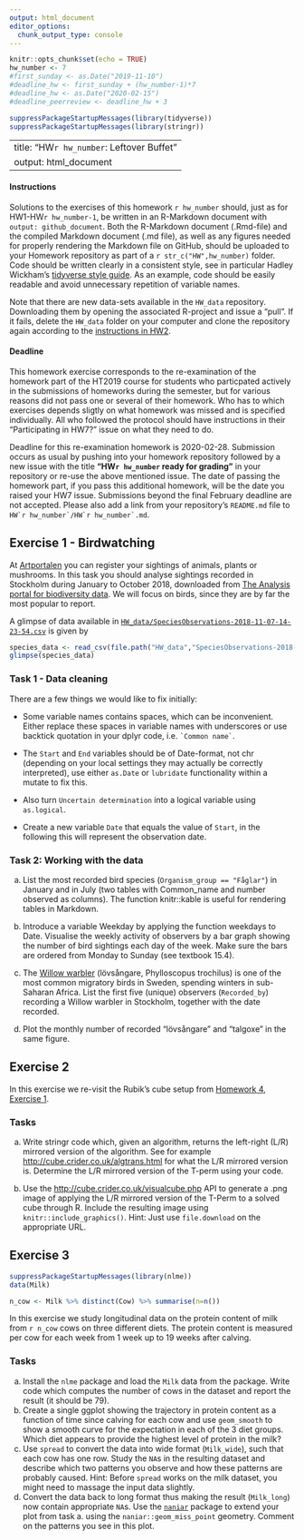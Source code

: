 ```yaml
---
output: html_document
editor_options: 
  chunk_output_type: console
---
```

```r
knitr::opts_chunk$set(echo = TRUE)
hw_number <- 7
#first_sunday <- as.Date("2019-11-10") 
#deadline_hw <- first_sunday + (hw_number-1)*7 
#deadline_hw <- as.Date("2020-02-15")
#deadline_peerreview <- deadline_hw + 3

suppressPackageStartupMessages(library(tidyverse))
suppressPackageStartupMessages(library(stringr))
```
---
title: "HW`r hw_number`: Leftover Buffet"
output: html_document
---

#### Instructions

Solutions to the exercises of this homework `r hw_number` should, just as for HW1-HW`r hw_number-1`, be written in an R-Markdown document with `output: github_document`. Both the R-Markdown document (.Rmd-file) and the compiled Markdown document (.md file), as well as any figures needed for properly rendering the Markdown file on GitHub, should be uploaded to your Homework repository as part of a ``r str_c("HW",hw_number)`` folder. Code should be written clearly in a consistent style, see in particular Hadley Wickham’s [tidyverse style guide](https://style.tidyverse.org/). As an example, code should be easily readable and avoid unnecessary repetition of variable names.

Note that there are new data-sets available in the `HW_data` repository. Downloading them by opening the associated R-project and issue a “pull”. If it fails, delete the `HW_data` folder on your computer and clone the repository again according to the [instructions in HW2](HW2.html).

#### Deadline 

This homework exercise corresponds to the re-examination of the homework part of the HT2019 course for students who particpated actively in the submissions of homeworks during the semester, but for various reasons did not pass one or several of their homework. Who has to which exercises depends sligtly on what homework was missed and is specified individually. All who followed the protocol should have instructions in their "Participating in HW7?" issue on what they need to do.

Deadline for this re-examination homework is 2020-02-28. Submission occurs as usual by pushing into your homework repository followed by a new issue with the title **"HW`r hw_number` ready for grading"** in your repository or re-use the above mentioned issue. The date of passing the homework part, if you pass this additional homework, will be the date you raised your HW7 issue. Submissions beyond the final February deadline are not accepted. Please also add a link from your repository's `README.md` file to ``HW`r hw_number`/HW`r hw_number`.md``.

## Exercise 1 - Birdwatching

At [Artportalen](https://www.artportalen.se/) you can register your sightings of animals, plants or mushrooms. In this task you should analyse sightings recorded in Stockholm during January to October 2018, downloaded from [The Analysis portal for biodiversity data](https://www.analysisportal.se/). We will focus on birds, since they are by far the most popular to report.

A glimpse of data available in [`HW_data/SpeciesObservations-2018-11-07-14-23-54.csv`](https://github.com/mt5013-ht19/HW_data/blob/master/SpeciesObservations-2018-11-07-14-23-54.csv) is given by
```r
species_data <- read_csv(file.path("HW_data","SpeciesObservations-2018-11-07-14-23-54.csv"))
glimpse(species_data)
```

### Task 1 - Data cleaning

There are a few things we would like to fix initially:

*  Some variable names contains spaces, which can be inconvenient. Either replace these spaces in variable names with underscores or use backtick quotation in your dplyr code, i.e.  `` `Common name` ``.

* The `Start` and `End` variables should be of Date-format, not chr (depending on your local settings they may actually be correctly interpreted), use either `as.Date` or `lubridate` functionality within a mutate to fix this.

* Also turn `Uncertain determination` into a logical variable using `as.logical`.

* Create a new variable `Date` that equals the value of `Start`, in the following this will represent the observation date.

### Task 2: Working with the data

a. List the most recorded bird species (`Organism_group == "Fåglar"`) in January and in July (two tables with Common_name and number observed as columns). The function knitr::kable is useful for rendering tables in Markdown.

b. Introduce a variable Weekday by applying the function weekdays to Date. Visualise the weekly activity of observers by a bar graph showing the number of bird sightings each day of the week. Make sure the bars are ordered from Monday to Sunday (see textbook 15.4).

c. The [Willow warbler](https://en.wikipedia.org/wiki/Willow_warbler) (lövsångare, Phylloscopus trochilus) is one of the most common migratory birds in Sweden, spending winters in sub-Saharan Africa. List the first five (unique) observers (`Recorded_by`) recording a Willow warbler in Stockholm, together with the date recorded.

d.  Plot the monthly number of recorded "lövsångare" and "talgoxe" in the same figure.

## Exercise 2

In this exercise we re-visit the Rubik's cube setup from [Homework 4, Exercise 1]( HW4.html).

### Tasks

a. Write stringr code which, given an algorithm, returns the left-right (L/R) mirrored version of the algorithm. See for example [http://cube.crider.co.uk/algtrans.html](http://cube.crider.co.uk/algtrans.html) for what the L/R mirrored version is. Determine the L/R mirrored version of the T-perm using your code.
 
b. Use the [http://cube.crider.co.uk/visualcube.php](http://cube.crider.co.uk/visualcube.php) API to generate a .png image of applying the L/R mirrored version of the T-Perm to a solved cube through R. Include the resulting image using `knitr::include_graphics()`. Hint: Just use `file.download` on the appropriate URL.

## Exercise 3
```r
suppressPackageStartupMessages(library(nlme))
data(Milk)

n_cow <- Milk %>% distinct(Cow) %>% summarise(n=n())
```

In this exercise we study longitudinal data on the protein content of milk from `r n_cow` cows on three different diets. The protein content is measured per cow for each week from 1 week up to 19 weeks after calving. 

### Tasks

a. Install the `nlme` package and load the `Milk` data from the package. Write code which computes the number of cows in the dataset and report the result (it should be 79). 
b. Create a single ggplot showing the trajectory in protein content as a function of time since calving for each cow and use `geom_smooth` to show a smooth curve for the expectation in each of the 3 diet groups. Which diet appears to provide the highest level of protein in the milk?
c. Use `spread` to convert the data into wide format (`Milk_wide`), such that each cow has one row. Study the `NA`s in the resulting dataset and describe which two patterns you observe and how these patterns are probably caused. Hint: Before `spread` works on the milk dataset, you might need to massage the input data slightly.
d. Convert the data back to long format thus making the result (`Milk_long`) now contain  appropriate `NA`s. Use the [`naniar`](https://github.com/njtierney/naniar) package to extend your plot from task a. using the `naniar::geom_miss_point` geometry. Comment on the patterns you see in this plot.


